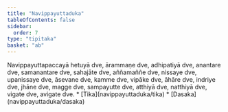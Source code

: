 ```yaml
---
title: "Navippayuttaduka"
tableOfContents: false
sidebar:
  order: 7
type: "tipitaka"
basket: "ab"
---
```



<DynamicBreadcrumb />

<Division number="32">

<Paragraph number="1870">
Navippayuttapaccayā hetuyā dve, ārammaṇe dve, adhipatiyā dve, anantare dve, samanantare dve, sahajāte dve, aññamaññe dve, nissaye dve, upanissaye dve, āsevane dve, kamme dve, vipāke dve, āhāre dve, indriye dve, jhāne dve, magge dve, sampayutte dve, atthiyā dve, natthiyā dve, vigate dve, avigate dve.

</Paragraph>
</Division>

<TableOfContents>
* [Tika](navippayuttaduka/tika)
* [Dasaka](navippayuttaduka/dasaka)
</TableOfContents>